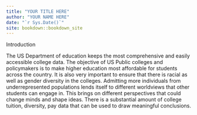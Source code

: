 ```yaml
--- 
title: "YOUR TITLE HERE"
author: "YOUR NAME HERE"
date: "`r Sys.Date()`"
site: bookdown::bookdown_site
---
```


Introduction

The US Department of education keeps the most comprehensive and easily accessible college data. The objective of US Public colleges and policymakers is to make higher education most affordable for students across the country. It is also very important to ensure that there is racial as well as gender diversity in the colleges.
Admitting more individuals from underrepresented populations lends itself to different worldviews that other students can engage in. This brings on different perspectives that could change minds and shape ideas. There is a substantial amount of college tuition, diversity, pay data that can be used to draw meaningful conclusions.


